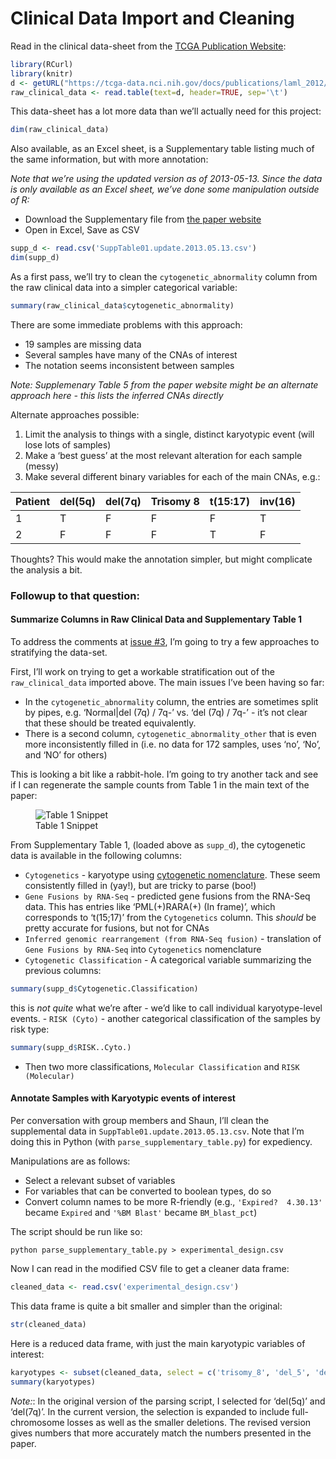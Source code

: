 Clinical Data Import and Cleaning
=================================

Read in the clinical data-sheet from the [TCGA Publication Website](https://tcga-data.nci.nih.gov/docs/publications/laml_2012/):

```r
library(RCurl)
library(knitr)
d <- getURL("https://tcga-data.nci.nih.gov/docs/publications/laml_2012/clinical_patient_laml.tsv")
raw_clinical_data <- read.table(text=d, header=TRUE, sep='\t')
```

This data-sheet has a lot more data than we'll actually need for this project:

```r
dim(raw_clinical_data)
```

Also available, as an Excel sheet, is a Supplementary table listing much of the same information, but with more annotation:

*Note that we're using the updated version as of 2013-05-13. Since the data is only available as an Excel sheet, we've done some manipulation outside of R:*

- Download the Supplementary file from [the paper website](https://tcga-data.nci.nih.gov/docs/publications/laml_2012/SuppTable01.update.2013.05.13.xlsx)
- Open in Excel, Save as CSV

```r
supp_d <- read.csv('SuppTable01.update.2013.05.13.csv')
dim(supp_d)
```

As a first pass, we'll try to clean the `cytogenetic_abnormality` column from the raw clinical data into a simpler categorical variable:

```r
summary(raw_clinical_data$cytogenetic_abnormality)
```

There are some immediate problems with this approach:

- 19 samples are missing data
- Several samples have many of the CNAs of interest
- The notation seems inconsistent between samples

*Note: Supplemenary Table 5 from the paper website might be an alternate approach here - this lists the inferred CNAs directly*

Alternate approaches possible:

1. Limit the analysis to things with a single, distinct karyotypic event (will lose lots of samples)
2. Make a 'best guess' at the most relevant alteration for each sample (messy)
3. Make several different binary variables for each of the main CNAs, e.g.:

| Patient | del(5q) | del(7q) | Trisomy 8 | t(15:17) | inv(16) | 
| ------- | ------- | ------- | --------- | -------- | ------- |
| 1 | T | F | F | F |T |
| 2 | F | F | F |T | F |

Thoughts? This would make the annotation simpler, but might complicate the analysis a bit.

### Followup to that question: 

#### Summarize Columns in Raw Clinical Data and Supplementary Table 1

To address the comments at [issue #3](https://github.com/rdocking/stat540-group-project-aml-cnv/issues/3), I'm going to try a few approaches to stratifying the data-set.

First, I'll work on trying to get a workable stratification out of the `raw_clinical_data` imported above. The main issues I've been having so far:

- In the `cytogenetic_abnormality` column, the entries are sometimes split by pipes, e.g. 'Normal|del (7q) / 7q-' vs. 'del (7q) / 7q-' - it's not clear that these should be treated equivalently.
- There is a second column, `cytogenetic_abnormality_other` that is even more inconsistently filled in (i.e. no data for 172 samples, uses 'no', 'No', and 'NO' for others)

This is looking a bit like a rabbit-hole. I'm going to try another tack and see if I can regenerate the sample counts from Table 1 in the main text of the paper:

![Table 1 Snippet](table_1_snippet.png)

From Supplementary Table 1, (loaded above as `supp_d`), the cytogenetic data is available in the following columns:

- `Cytogenetics` - karyotype using [cytogenetic nomenclature](http://www.radford.edu/~rsheehy/cytogenetics/Cytogenetic_Nomeclature.html). These seem consistently filled in (yay!), but are tricky to parse (boo!)
- `Gene Fusions by RNA-Seq` - predicted gene fusions from the RNA-Seq data. This has entries like 'PML(+)RARA(+) (In frame)', which corresponds to 't(15;17)' from the `Cytogenetics` column. This _should_ be pretty accurate for fusions, but not for CNAs
- `Inferred genomic rearrangement (from RNA-Seq fusion)` - translation of `Gene Fusions by RNA-Seq` into `Cytogenetics` nomenclature
- `Cytogenetic Classification` - A categorical variable summarizing the previous columns:

```r
summary(supp_d$Cytogenetic.Classification)
```

  this is _not quite_ what we're after - we'd like to call individual karyotype-level events.
- `RISK (Cyto)` - another categorical classification of the samples by risk type:

```r
summary(supp_d$RISK..Cyto.)
```

- Then two more classifications, `Molecular Classification` and `RISK (Molecular)`
  
#### Annotate Samples with Karyotypic events of interest  

Per conversation with group members and Shaun, I'll clean the supplemental data in `SuppTable01.update.2013.05.13.csv`. Note that I'm doing this in Python (with ` parse_supplementary_table.py`) for expediency.

Manipulations are as follows:

- Select a relevant subset of variables
- For variables that can be converted to boolean types, do so
- Convert column names to be more R-friendly (e.g., `'Expired?  4.30.13'` became `Expired` and `'%BM Blast'` became `BM_blast_pct`)

The script should be run like so:

```
python parse_supplementary_table.py > experimental_design.csv
```

Now I can read in the modified CSV file to get a cleaner data frame:

```r
cleaned_data <- read.csv('experimental_design.csv')
```

This data frame is quite a bit smaller and simpler than the original:

```r
str(cleaned_data)
```

Here is a reduced data frame, with just the main karyotypic variables of interest:

```r
karyotypes <- subset(cleaned_data, select = c('trisomy_8', 'del_5', 'del_7'))
summary(karyotypes)
```

*Note:*: In the original version of the parsing script, I selected for 'del(5q)' and 'del(7q)'. In the current version, the selection is expanded to include full-chromosome losses as well as the smaller deletions. The revised version gives numbers that more accurately match the numbers presented in the paper.


  